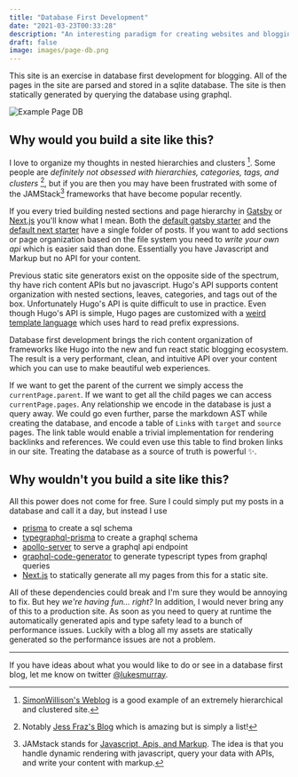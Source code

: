 ```yaml
---
title: "Database First Development"
date: "2021-03-23T00:33:28"
description: "An interesting paradigm for creating websites and blogging using next.js"
draft: false
image: images/page-db.png
---
```


This site is an exercise in database first development for blogging.
All of the pages in the site are parsed and stored in a sqlite database.
The site is then statically generated by querying the database using graphql.

![Example Page DB](images/page-db.png)

## Why would you build a site like this?

I love to organize my thoughts in nested hierarchies and clusters [^prefertags]. Some people are _definitely not obsessed with hierarchies, categories, tags, and clusters_ [^preferlinear], but if you are then you may have been frustrated with some of the JAMStack[^jamstack] frameworks that have become popular recently.

[^prefertags]: [SimonWillison's Weblog](https://simonwillison.net/) is a good example of an extremely hierarchical and clustered site.
[^preferlinear]: Notably [Jess Fraz's Blog](https://blog.jessfraz.com/) which is amazing but is simply a list!
[^jamstack]: JAMstack stands for [Javascript, Apis, and Markup](https://jamstack.wtf/#meaning). The idea is that you handle dynamic rendering with javascript, query your data with APIs, and write your content with markup.

If you every tried building nested sections and page hierarchy in [Gatsby](http://gatsbyjs.com/) or [Next.js](http://nextjs.com) you'll know what I mean. Both the [default gatsby starter](https://github.com/gatsbyjs/gatsby-starter-blog) and the [default next starter](https://github.com/vercel/next.js/tree/canary/examples/blog-starter) have a single folder of posts. If you want to add sections or page organization based on the file system you need to _write your own api_ which is easier said than done. Essentially you have Javascript and Markup but no API for your content.

Previous static site generators exist on the opposite side of the spectrum, thy have rich content APIs but no javascript.
Hugo's API supports content organization with nested sections, leaves, categories, and tags out of the box. Unfortunately Hugo's API is quite difficult to use in practice. Even though Hugo's API is simple, Hugo pages are customized with a [weird template language](https://gohugo.io/templates/introduction/) which uses hard to read prefix expressions.

Database first development brings the rich content organization of frameworks like Hugo into the new and fun react static blogging ecosystem. The result is a very performant, clean, and intuitive API over your content which you can use to make beautiful web experiences.

If we want to get the parent of the current we simply access the `currentPage.parent`. If we want to get all the child pages we can access `currentPage.pages`. Any relationship we encode in the database is just a query away. We could go even further, parse the markdown AST while creating the database, and encode a table of `Link`s with `target` and `source` pages. The link table would enable a trivial implementation for rendering backlinks and references. We could even use this table to find broken links in our site. Treating the database as a source of truth is powerful ✨.

## Why wouldn't you build a site like this?

All this power does not come for free.
Sure I could simply put my posts in a database and call it a day, but instead I use

- [prisma](https://www.prisma.io/) to create a sql schema
- [typegraphql-prisma](https://github.com/MichalLytek/typegraphql-prisma#readme) to create a graphql schema
- [apollo-server](https://www.apollographql.com/docs/apollo-server/) to serve a graphql api endpoint
- [graphql-code-generator](https://www.graphql-code-generator.com/) to generate typescript types from graphql queries
- [Next.js](https://nextjs.org/) to statically generate all my pages from this for a static site.

All of these dependencies could break and I'm sure they would be annoying to fix. But hey _we're having fun... right?_ In addition, I would never bring any of this to a production site. As soon as you need to query at runtime the automatically generated apis and type safety lead to a bunch of performance issues. Luckily with a blog all my assets are statically generated so the performance issues are not a problem.

---

If you have ideas about what you would like to do or see in a database first blog, let me know on twitter [@lukesmurray](https://twitter.com/@lukesmurray).
